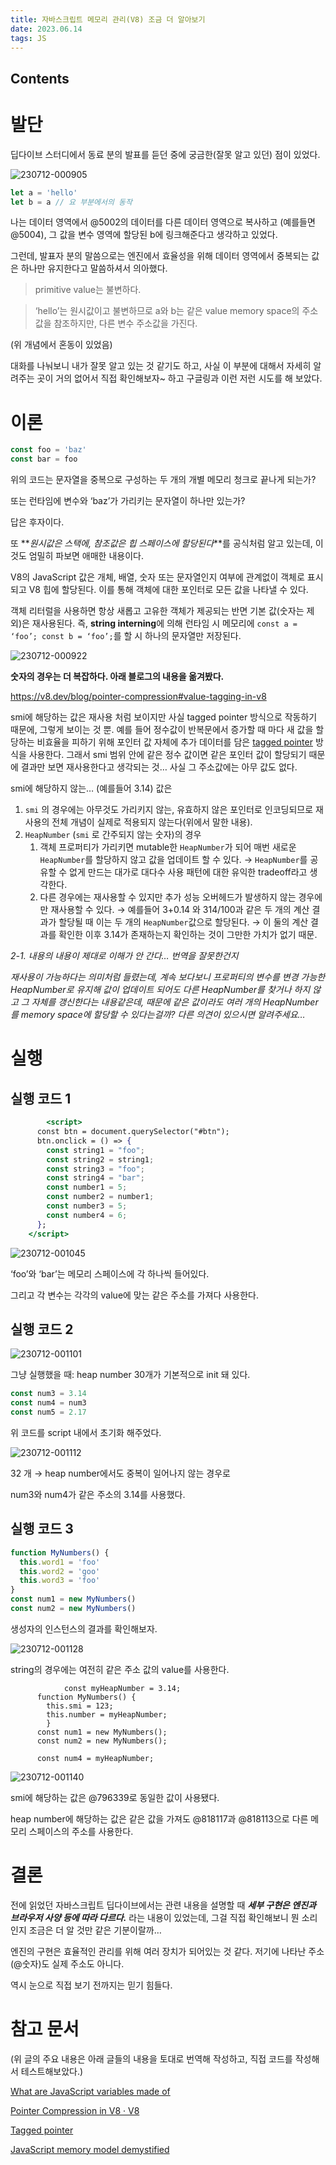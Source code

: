 ```yaml
---
title: 자바스크립트 메모리 관리(V8) 조금 더 알아보기
date: 2023.06.14
tags: JS
---
```


## Contents

# 발단

딥다이브 스터디에서 동료 분의 발표를 듣던 중에 궁금한(잘못 알고 있던) 점이 있었다.

![230712-000905](</posts/자바스크립트_메모리_관리(V8)_조금_더_알아보기/230712-000905.png>)

```jsx
let a = 'hello'
let b = a // 요 부분에서의 동작
```

나는 데이터 영역에서 @5002의 데이터를 다른 데이터 영역으로 복사하고 (예를들면 @5004), 그 값을 변수 영역에 할당된 b에 링크해준다고 생각하고 있었다.

그런데, 발표자 분의 말씀으로는 엔진에서 효율성을 위해 데이터 영역에서 중복되는 값은 하나만 유지한다고 말씀하셔서 의아했다.

> primitive value는 불변하다.

> ‘hello’는 원시값이고 불변하므로 a와 b는 같은 value memory space의 주소값을 참조하지만, 다른 변수 주소값을 가진다.

(위 개념에서 혼동이 있었음)

대화를 나눠보니 내가 잘못 알고 있는 것 같기도 하고, 사실 이 부분에 대해서 자세히 알려주는 곳이 거의 없어서 직접 확인해보자~ 하고 구글링과 이런 저런 시도를 해 보았다.

# 이론

```jsx
const foo = 'baz'
const bar = foo
```

위의 코드는 문자열을 중복으로 구성하는 두 개의 개별 메모리 청크로 끝나게 되는가?

또는 런타임에 변수와 ‘baz’가 가리키는 문자열이 하나만 있는가?

답은 후자이다.

또 **_원시값은 스택에, 참조값은 힙 스페이스에 할당된다_**를 공식처럼 알고 있는데, 이것도 엄밀히 파보면 애매한 내용이다.

V8의 JavaScript 값은 개체, 배열, 숫자 또는 문자열인지 여부에 관계없이 객체로 표시되고 V8 힙에 할당된다. 이를 통해 객체에 대한 포인터로 모든 값을 나타낼 수 있다.

객체 리터럴을 사용하면 항상 새롭고 고유한 객체가 제공되는 반면 기본 값(숫자는 제외)은 재사용된다. 즉, **string interning**에 의해 런타임 시 메모리에 `const a = ‘foo’; const b = ‘foo’;`를 할 시 하나의 문자열만 저장된다.

![230712-000922](</posts/자바스크립트_메모리_관리(V8)_조금_더_알아보기/230712-000922.png>)

**숫자의 경우는 더 복잡하다. 아래 블로그의 내용을 옮겨봤다.**

https://v8.dev/blog/pointer-compression#value-tagging-in-v8

smi에 해당하는 값은 재사용 처럼 보이지만 사실 tagged pointer 방식으로 작동하기 때문에, 그렇게 보이는 것 뿐. 예를 들어 정수값이 반복문에서 증가할 때 마다 새 값을 할당하는 비효율을 피하기 위해 포인터 값 자체에 추가 데이터를 담은 [tagged pointer](https://en.wikipedia.org/wiki/Tagged_pointer) 방식을 사용한다. 그래서 smi 범위 안에 같은 정수 값이면 같은 포인터 값이 할당되기 때문에 결과만 보면 재사용한다고 생각되는 것… 사실 그 주소값에는 아무 값도 없다.

smi에 해당하지 않는… (예를들어 3.14) 값은

1. `smi` 의 경우에는 아무것도 가리키지 않는, 유효하지 않은 포인터로 인코딩되므로 재사용의 전체 개념이 실제로 적용되지 않는다(위에서 말한 내용).
2. `HeapNumber` (`smi` 로 간주되지 않는 숫자)의 경우
   1. 객체 프로퍼티가 가리키면 mutable한 `HeapNumber`가 되어 매번 새로운 `HeapNumber`를 할당하지 않고 값을 업데이트 할 수 있다. → `HeapNumber`를 공유할 수 없게 만드는 대가로 대다수 사용 패턴에 대한 유익한 tradeoff라고 생각한다.
   2. 다른 경우에는 재사용할 수 있지만 추가 성능 오버헤드가 발생하지 않는 경우에만 재사용할 수 있다. → 예를들어 3+0.14 와 314/100과 같은 두 개의 계산 결과가 할당될 때 이는 두 개의 `HeapNumber`값으로 할당된다. → 이 둘의 계산 결과를 확인한 이후 3.14가 존재하는지 확인하는 것이 그만한 가치가 없기 때문.

_2-1. 내용의 내용이 제대로 이해가 안 간다… 번역을 잘못한건지_

_재사용이 가능하다는 의미처럼 들렸는데, 계속 보다보니 프로퍼티의 변수를 변경 가능한 HeapNumber로 유지해 값이 업데이트 되어도 다른 HeapNumber를 찾거나 하지 않고 그 자체를 갱신한다는 내용같은데, 때문에 같은 값이라도 여러 개의 HeapNumber를 memory space에 할당할 수 있다는걸까? 다른 의견이 있으시면 알려주세요…_

# 실행

## 실행 코드 1

```jsx
		<script>
      const btn = document.querySelector("#btn");
      btn.onclick = () => {
        const string1 = "foo";
        const string2 = string1;
        const string3 = "foo";
        const string4 = "bar";
        const number1 = 5;
        const number2 = number1;
        const number3 = 5;
        const number4 = 6;
      };
    </script>
```

![230712-001045](</posts/자바스크립트_메모리_관리(V8)_조금_더_알아보기/230712-001045.png>)

‘foo’와 ‘bar’는 메모리 스페이스에 각 하나씩 들어있다.

그리고 각 변수는 각각의 value에 맞는 같은 주소를 가져다 사용한다.

## 실행 코드 2

![230712-001101](</posts/자바스크립트_메모리_관리(V8)_조금_더_알아보기/230712-001101.png>)

그냥 실행했을 때: heap number 30개가 기본적으로 init 돼 있다.

```jsx
const num3 = 3.14
const num4 = num3
const num5 = 2.17
```

위 코드를 script 내에서 초기화 해주었다.

![230712-001112](</posts/자바스크립트_메모리_관리(V8)_조금_더_알아보기/230712-001112.png>)

32 개 → heap number에서도 중복이 일어나지 않는 경우로

num3와 num4가 같은 주소의 3.14를 사용했다.

## 실행 코드 3

```jsx
function MyNumbers() {
  this.word1 = 'foo'
  this.word2 = 'goo'
  this.word3 = 'foo'
}
const num1 = new MyNumbers()
const num2 = new MyNumbers()
```

생성자의 인스턴스의 결과를 확인해보자.

![230712-001128](</posts/자바스크립트_메모리_관리(V8)_조금_더_알아보기/230712-001128.png>)

string의 경우에는 여전히 같은 주소 값의 value를 사용한다.

```
			const myHeapNumber = 3.14;
      function MyNumbers() {
        this.smi = 123;
        this.number = myHeapNumber;
	    }
      const num1 = new MyNumbers();
      const num2 = new MyNumbers();

      const num4 = myHeapNumber;
```

![230712-001140](</posts/자바스크립트_메모리_관리(V8)_조금_더_알아보기/230712-001140.png>)

smi에 해당하는 값은 @796339로 동일한 값이 사용됐다.

heap number에 해당하는 값은 같은 값을 가져도 @818117과 @818113으로 다른 메모리 스페이스의 주소를 사용한다.

# 결론

전에 읽었던 자바스크립트 딥다이브에서는 관련 내용을 설명할 때 **_세부 구현은 엔진과 브라우저 사양 등에 따라 다르다._** 라는 내용이 있었는데, 그걸 직접 확인해보니 뭔 소리인지 조금은 더 알 것만 같은 기분이랄까…

엔진의 구현은 효율적인 관리를 위해 여러 장치가 되어있는 것 같다. 저기에 나타난 주소(@숫자)도 실제 주소도 아니다.

역시 눈으로 직접 보기 전까지는 믿기 힘들다.

# 참고 문서

(위 글의 주요 내용은 아래 글들의 내용을 토대로 번역해 작성하고, 직접 코드를 작성해서 테스트해보았다.)

[What are JavaScript variables made of](https://www.zhenghao.io/posts/javascript-variables)

[Pointer Compression in V8 · V8](https://v8.dev/blog/pointer-compression#value-tagging-in-v8)

[Tagged pointer](https://en.wikipedia.org/wiki/Tagged_pointer)

[JavaScript memory model demystified](https://www.zhenghao.io/posts/javascript-memory)
